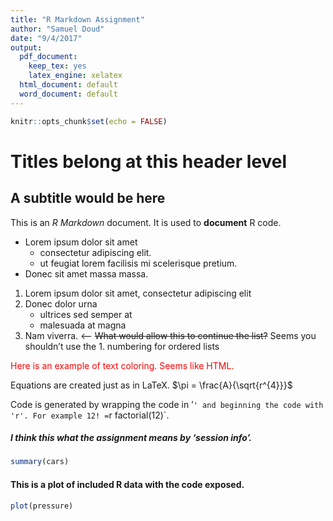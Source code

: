 ```yaml
---
title: "R Markdown Assignment"
author: "Samuel Doud"
date: "9/4/2017"
output:
  pdf_document: 
    keep_tex: yes
    latex_engine: xelatex
  html_document: default
  word_document: default
---
```


```r
knitr::opts_chunk$set(echo = FALSE)
```

# Titles belong at this header level
## A subtitle would be here

This is an *R Markdown* document. It is used to **document** R code.

* Lorem ipsum dolor sit amet
  + consectetur adipiscing elit.
  + ut feugiat lorem facilisis mi scelerisque pretium.
* Donec sit amet massa massa.

1. Lorem ipsum dolor sit amet, consectetur adipiscing elit
2. Donec dolor urna
    + ultrices sed semper at
    + malesuada at magna
3. Nam viverra. <-- ~~What would allow this to continue the list?~~ Seems you shouldn't use the 1. numbering for ordered lists


<span style="color:red">Here is an example of text coloring. Seems like HTML.</span>

Equations are created just as in LaTeX.
    $\pi = \frac{A}{\sqrt{r^{4}}}$
    
Code is generated by wrapping the code in '`' and beginning the code with 'r'.
For example 12! = `r factorial(12)`.

##### I think this what the assignment means by 'session info'.
```r
summary(cars)
```

#### This is a plot of included R data with the code exposed.

```r
plot(pressure)
```
